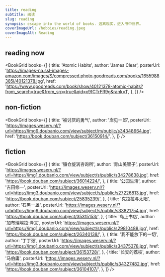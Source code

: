 ```yaml
---
title: reading
subtitle: 阅读
slug: reading
synopsis: escape into the world of books. 逃离现实，进入书中世界。
coverImageUrl: /hobbies/reading.jpeg
coverImageAlt: Reading
---
```


## reading now

<BookGrid
  books={[
    {
      title: 'Atomic Habits',
      author: 'James Clear',
      posterUrl:
        'https://images-na.ssl-images-amazon.com/images/S/compressed.photo.goodreads.com/books/1655988385i/40121378.jpg',
      href: 'https://www.goodreads.com/book/show/40121378-atomic-habits?from_search=true&from_srp=true&qid=x9fCTrFR9g&rank=1',
    },
  ]}
/>

## non-fiction

<BookGrid
  books={[
    {
      title: '被讨厌的勇气',
      author: '岸见一郎',
      posterUrl:
        'https://images.weserv.nl/?url=https://img9.doubanio.com/view/subject/m/public/s34348664.jpg',
      href: 'https://book.douban.com/subject/36150914/',
    },
  ]}
/>

## fiction

<BookGrid
  books={[
    {
      title: '镰仓旋涡咨询所',
      author: '青山美智子',
      posterUrl:
        'https://images.weserv.nl/?url=https://img1.doubanio.com/view/subject/s/public/s34278638.jpg',
      href: 'https://book.douban.com/subject/36014224/',
    },
    {
      title: '公园生活',
      author: '吉田修一',
      posterUrl:
        'https://images.weserv.nl/?url=https://img3.doubanio.com/view/subject/s/public/s27226813.jpg',
      href: 'https://book.douban.com/subject/25835239/',
    },
    {
      title: '克拉拉与太阳',
      author: '石黑一雄',
      posterUrl:
        'https://images.weserv.nl/?url=https://img9.doubanio.com/view/subject/s/public/s33821754.jpg',
      href: 'https://book.douban.com/subject/35315153/',
    },
    {
      title: '岛上书店',
      author: '加布瑞埃拉·泽文',
      posterUrl:
        'https://images.weserv.nl/?url=https://img1.doubanio.com/view/subject/s/public/s29810488.jpg',
      href: 'https://book.douban.com/subject/26340138/',
    },
    {
      title: '我不能放下的一切',
      author: '丁丁张',
      posterUrl:
        'https://images.weserv.nl/?url=https://img1.doubanio.com/view/subject/s/public/s34375378.jpg',
      href: 'https://book.douban.com/subject/36153728/',
    },
    {
      title: '长安的荔枝',
      author: '马伯庸',
      posterUrl:
        'https://images.weserv.nl/?url=https://img3.doubanio.com/view/subject/s/public/s34327482.jpg',
      href: 'https://book.douban.com/subject/36104107/',
    },
  ]}
/>
